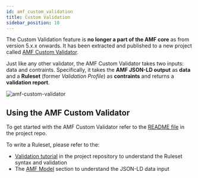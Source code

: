 ```yaml
---
id: amf_custom_validation
title: Custom Validation
sidebar_position: 10
---
```


The Custom Validation feature is **no longer a part of the AMF core** as from version 5.x.x onwards. It has been extracted and published to a new project called [AMF Custom Validator](https://github.com/aml-org/amf-custom-validator).

Just like any other validator, the AMF Custom Validator takes two inputs: data and contraints. Specifically, it takes the **AMF JSON-LD output** as **data** and a **Ruleset** (former *Validation Profile*) as **contraints** and returns a **validation report**.

![amf-custom-validator](../../assets/images/amf/amf-custom-validator-hl.png)

## Using the AMF Custom Validator

To get started with the AMF Custom Validator refer to the [README file](https://github.com/aml-org/amf-custom-validator/blob/develop/README.md) in the project repo.

To write a Ruleset, please refer to the:
* [Validation tutorial](https://github.com/aml-org/amf-custom-validator/blob/develop/docs/validation_tutorial/validation.md) in the project repository to understand the Ruleset syntax and validation
* The [AMF Model](/docs/amf/using-amf/amf_model) section to understand the JSON-LD data input

